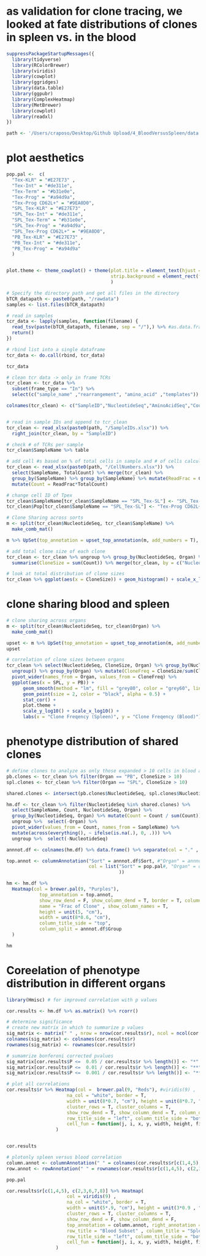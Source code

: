 # as validation for clone tracing, we looked at fate distributions of clones in spleen vs. in the blood 
```r
suppressPackageStartupMessages({
  library(tidyverse) 
  library(RColorBrewer)
  library(viridis)
  library(cowplot)
  library(ggridges)
  library(data.table)
  library(ggpubr)
  library(ComplexHeatmap)
  library(MetBrewer)
  library(cowplot)
  library(readxl)
})

path <- '/Users/craposo/Desktop/Github Upload/4_BloodVersusSpleen/data'

```   

# plot aesthetics
```r
pop.pal <-  c(
  "Tex-KLR" = "#E27E73" ,
  "Tex-Int" = "#de311e", 
  "Tex-Term" = "#b31e0e", 
  "Tex-Prog" = "#a94d9a", 
  "Tex-Prog CD62L+" = "#9EA0D0",
  "SPL_Tex-KLR" = "#E27E73" ,
  "SPL_Tex-Int" = "#de311e", 
  "SPL_Tex-Term" = "#b31e0e", 
  "SPL_Tex-Prog" = "#a94d9a", 
  "SPL_Tex-Prog CD62L+" = "#9EA0D0",
  "PB_Tex-KLR" = "#E27E73" ,
  "PB_Tex-Int" = "#de311e", 
  "PB_Tex-Prog" = "#a94d9a"
  )


plot.theme <- theme_cowplot() + theme(plot.title = element_text(hjust = 0.5, face = "plain"), 
                                      strip.background = element_rect(fill = "transparent"), strip.text = element_text(size = 14)
                                      )
```


```r
# Specify the directory path and get all files in the directory
bTCR_datapath <- paste0(path, "/rawdata")
samples <- list.files(bTCR_datapath)

# read in samples 
tcr_data <- lapply(samples, function(filename) {
  read_tsv(paste(bTCR_datapath, filename, sep = "/"),) %>% #as.data.frame() %>%
  return()
})

# rbind list into a single dataframe
tcr_data <- do.call(rbind, tcr_data)

tcr_data

# clean tcr data -> only in frame TCRs
tcr_clean <- tcr_data %>% 
  subset(frame_type == "In") %>%
  select(c("sample_name" ,"rearrangement", "amino_acid" ,"templates"))

colnames(tcr_clean) <- c("SampleID","NucleotideSeq","AminoAcidSeq","Count")


# read in sample IDs and append to tcr_clean
tcr_clean <- read_xlsx(paste0(path, "/SampleIDs.xlsx")) %>%
  right_join(tcr_clean, by = "SampleID")

# check # of TCRs per sample
tcr_clean$SampleName %>% table

# add cell #s based on % of total cells in sample and # of cells calculated by counting beads
tcr_clean <- read_xlsx(paste0(path, "/CellNumbers.xlsx")) %>%
  select(SampleName, TotalCount) %>% merge(tcr_clean) %>% 
  group_by(SampleName) %>% group_by(SampleName) %>% mutate(ReadFrac = Count/sum(Count)) %>%
  mutate(Count = ReadFrac*TotalCount)

# change cell ID of Tpex
tcr_clean$SampleName[tcr_clean$SampleName == "SPL_Tex-SL"] <- "SPL_Tex-Prog CD62L+"
tcr_clean$Pop[tcr_clean$SampleName == "SPL_Tex-SL"] <- "Tex-Prog CD62L+"

# Clone Sharing across sorts
m <- split(tcr_clean$NucleotideSeq, tcr_clean$SampleName) %>% 
  make_comb_mat() 

m %>% UpSet(top_annotation = upset_top_annotation(m, add_numbers = T), height = unit(6, "cm"),width = unit(16, "cm"))

# add total clone size of each clone
tcr_clean <- tcr_clean %>% ungroup %>% group_by(NucleotideSeq, Organ) %>% 
  summarise(CloneSize = sum(Count)) %>% merge(tcr_clean, by = c("NucleotideSeq", "Organ"))

# look at total distribution of clone sizes
tcr_clean %>% ggplot(aes(x = CloneSize)) + geom_histogram() + scale_x_log10() + facet_wrap(~Organ)

```

# clone sharing blood and spleen
```r
# clone sharing across organs
m <- split(tcr_clean$NucleotideSeq, tcr_clean$Organ) %>% 
  make_comb_mat() 

upset <- m %>% UpSet(top_annotation = upset_top_annotation(m, add_numbers = T), height = unit(1, "cm"),width = unit(2, "cm"))
upset

# correlation of clone sizes between organs
tcr_clean %>% select(NucleotideSeq, CloneSize, Organ) %>% group_by(NucleotideSeq, Organ) %>% summarise(CloneSize = first(CloneSize)) %>% 
  ungroup() %>% group_by(Organ) %>% mutate(CloneFreq = CloneSize/sum(CloneSize)) %>% select(-CloneSize) %>%
  pivot_wider(names_from = Organ, values_from = CloneFreq) %>% 
  ggplot(aes(x = SPL, y = PB)) + 
      geom_smooth(method = "lm", fill = "grey80", color = "grey60", linetype = "dashed") + 
      geom_point(size = 2, color = "black", alpha = 0.5) + 
      stat_cor() + 
      plot.theme + 
      scale_y_log10() + scale_x_log10() +
      labs(x = "Clone Freqency (Spleen)", y = "Clone Freqency (Blood)")
```

# phenotype distribution of shared clones
```r
# define clones to analyze as only those expanded > 10 cells in blood and SPL
pb.clones <- tcr_clean %>% filter(Organ == "PB", CloneSize > 10)
spl.clones <- tcr_clean %>% filter(Organ == "SPL", CloneSize > 10)

shared.clones <- intersect(pb.clones$NucleotideSeq, spl.clones$NucleotideSeq)

hm.df <- tcr_clean %>% filter(NucleotideSeq %in% shared.clones) %>% 
  select(SampleName, Count, NucleotideSeq, Organ) %>% 
  group_by(NucleotideSeq, Organ) %>% mutate(Count = Count / sum(Count)) %>% 
  ungroup %>%  select(-Organ) %>%
  pivot_wider(values_from = Count, names_from = SampleName) %>%
  mutate(across(everything(), ~ ifelse(is.na(.), 0, .))) %>% 
  ungroup %>%  select(-NucleotideSeq) 

annnot.df <- colnames(hm.df) %>% data.frame() %>% separate(col = "." , sep = "_", into = c("Group", "Sort"))

top.annot <- columnAnnotation("Sort" = annnot.df$Sort, #"Organ" = annnot.df$Group, 
                              col = list("Sort" = pop.pal#, "Organ" = organ.pal
                                         ))

hm <- hm.df %>% 
  Heatmap(col = brewer.pal(9, "Purples"), 
            top_annotation = top.annot,
            show_row_dend = F, show_column_dend = T, border = T, column_dend_height = unit(0.2, "cm"),
            name = "Frac of Clone" , show_column_names = T,
            height = unit(5, "cm"),
            width = unit(8*0.6, "cm"),
            column_title_side = "top",
            column_split = annnot.df$Group
  )

hm

```
# Coreelation of phenotype distribution in different organs
```r
library(Hmisc) # for improved correlation with p values

cor.results <- hm.df %>% as.matrix() %>% rcorr()

# determine significance
# create new matrix in which to summarize p values
sig_matrix <- matrix(" " , nrow = nrow(cor.results$r), ncol = ncol(cor.results$r))
colnames(sig_matrix) <- colnames(cor.results$r)
rownames(sig_matrix) <- rownames(cor.results$r)

# sumamrize bonferoni corrected pvalues
sig_matrix[cor.results$P <=  0.05 / cor.results$r %>% length()] <- "*"
sig_matrix[cor.results$P <=  0.01 / cor.results$r %>% length()] <- "**" 
sig_matrix[cor.results$P <=  0.001 / cor.results$r %>% length()] <- "***"

# plot all correlations
cor.results$r %>% Heatmap(col =  brewer.pal(9, "Reds"), #viridis(9) , 
                      na_col = "white", border = T, 
                      width = unit(8*0.7, "cm"), height = unit(8*0.7, "cm"), name = "Pearson R", 
                      cluster_rows = T, cluster_columns = T,
                      show_row_dend = T, show_column_dend = T, column_dend_height = unit(0.2, "cm"), row_dend_width = unit(0.2, "cm"), row_dend_side = "right",
                      row_title_side = "left", column_title_side = "bottom", row_names_side = "left",
                      cell_fun = function(j, i, x, y, width, height, fill) {grid.text(sig_matrix[i, j], x, y, gp = gpar(fontsize = 14, col = "white"))},
                  )


cor.results

# plotonly spleen versus blood correlation 
column.annot <- columnAnnotation(" " = colnames(cor.results$r[c(1,4,5), c(2,3,6,7,8)]), col = list(" " = pop.pal), show_legend = F)
row.annot <- rowAnnotation(" " = rownames(cor.results$r[c(1,4,5), c(2,3,6,7,8)]), col = list(" " = pop.pal), show_legend = F)

pop.pal

cor.results$r[c(1,4,5), c(2,3,6,7,8)] %>% Heatmap(
                      col = viridis(9) , 
                      na_col = "white", border = T, 
                      width = unit(5*.9, "cm"), height = unit(3*0.9 , "cm"), name = "Pearson R", 
                      cluster_rows = T, cluster_columns = T,
                      show_row_dend = F, show_column_dend = F, 
                      top_annotation = column.annot, right_annotation = row.annot,
                      row_title = "Blood Subset" , column_title = "Spleen Subset" ,
                      row_title_side = "left", column_title_side = "bottom", row_names_side = "left",
                      cell_fun = function(j, i, x, y, width, height, fill) {grid.text(sig_matrix[1:3, 4:8][i, j], x, y, gp = gpar(fontsize = 14, col = "white"))},
                  )


```

